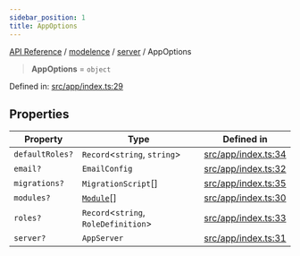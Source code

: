```yaml
---
sidebar_position: 1
title: AppOptions
---
```


[API Reference](/api-reference/modelence/server/type-aliases/../../../index) / [modelence](/api-reference/modelence/server/type-aliases/../../index) / [server](/api-reference/modelence/server/type-aliases/../index) / AppOptions

> **AppOptions** = `object`

Defined in: [src/app/index.ts:29](https://github.com/modelence/modelence/blob/9127e3be695ee024b8107f7d048f3717671de429/packages/modelence/src/app/index.ts#L29)

## Properties

| Property | Type | Defined in |
| ------ | ------ | ------ |
| <a id="defaultroles"></a> `defaultRoles?` | `Record`\<`string`, `string`\> | [src/app/index.ts:34](https://github.com/modelence/modelence/blob/9127e3be695ee024b8107f7d048f3717671de429/packages/modelence/src/app/index.ts#L34) |
| <a id="email"></a> `email?` | `EmailConfig` | [src/app/index.ts:32](https://github.com/modelence/modelence/blob/9127e3be695ee024b8107f7d048f3717671de429/packages/modelence/src/app/index.ts#L32) |
| <a id="migrations"></a> `migrations?` | `MigrationScript`[] | [src/app/index.ts:35](https://github.com/modelence/modelence/blob/9127e3be695ee024b8107f7d048f3717671de429/packages/modelence/src/app/index.ts#L35) |
| <a id="modules"></a> `modules?` | [`Module`](/api-reference/modelence/server/type-aliases/../classes/Module)[] | [src/app/index.ts:30](https://github.com/modelence/modelence/blob/9127e3be695ee024b8107f7d048f3717671de429/packages/modelence/src/app/index.ts#L30) |
| <a id="roles"></a> `roles?` | `Record`\<`string`, `RoleDefinition`\> | [src/app/index.ts:33](https://github.com/modelence/modelence/blob/9127e3be695ee024b8107f7d048f3717671de429/packages/modelence/src/app/index.ts#L33) |
| <a id="server"></a> `server?` | `AppServer` | [src/app/index.ts:31](https://github.com/modelence/modelence/blob/9127e3be695ee024b8107f7d048f3717671de429/packages/modelence/src/app/index.ts#L31) |
